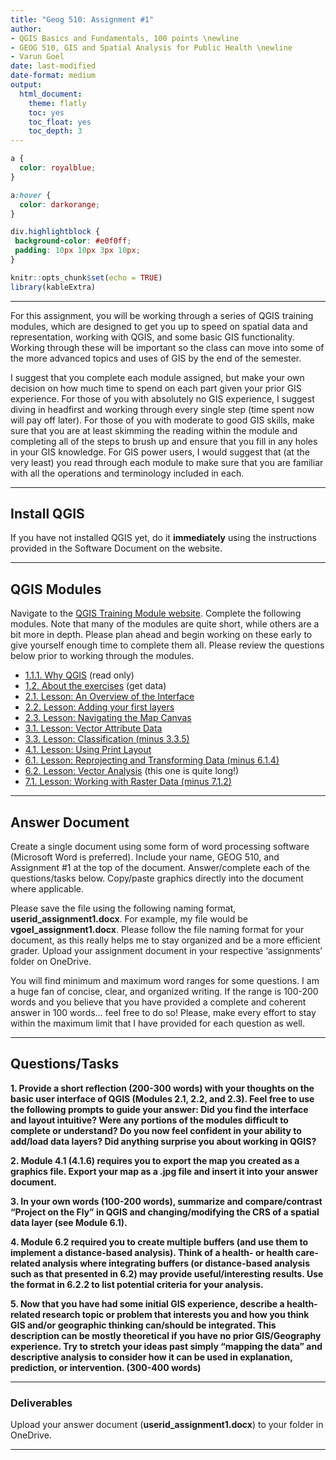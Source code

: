 ```yaml
---
title: "Geog 510: Assignment #1"
author:
- QGIS Basics and Fundamentals, 100 points \newline
- GEOG 510, GIS and Spatial Analysis for Public Health \newline
- Varun Goel
date: last-modified
date-format: medium
output:
  html_document:
    theme: flatly
    toc: yes
    toc_float: yes
    toc_depth: 3
---
```


```css
a {
  color: royalblue;
}

a:hover {
  color: darkorange;
}

div.highlightblock { 
 background-color: #e0f0ff; 
 padding: 10px 10px 3px 10px;
}
```

```r
knitr::opts_chunk$set(echo = TRUE)
library(kableExtra)
```

------------------------------------------------------------------------

For this assignment, you will be working through a series of QGIS training modules, which are designed to get you up to speed on spatial data and representation, working with QGIS, and some basic GIS functionality. Working through these will be important so the class can move into some of the more advanced topics and uses of GIS by the end of the semester.

I suggest that you complete each module assigned, but make your own decision on how much time to spend on each part given your prior GIS experience. For those of you with absolutely no GIS experience, I suggest diving in headfirst and working through every single step (time spent now will pay off later). For those of you with moderate to good GIS skills, make sure that you are at least skimming the reading within the module and completing all of the steps to brush up and ensure that you fill in any holes in your GIS knowledge. For GIS power users, I would suggest that (at the very least) you read through each module to make sure that you are familiar with all the operations and terminology included in each.

------------------------------------------------------------------------

## Install QGIS

If you have not installed QGIS yet, do it **immediately** using the instructions provided in the Software Document on the website.

------------------------------------------------------------------------

## QGIS Modules

Navigate to the [QGIS Training Module website](https://docs.qgis.org/3.34/en/docs/training_manual/index.html). Complete the following modules. Note that many of the modules are quite short, while others are a bit more in depth. Please plan ahead and begin working on these early to give yourself enough time to complete them all. Please review the questions below prior to working through the modules.

-   [1.1.1. Why QGIS](https://docs.qgis.org/3.34/en/docs/training_manual/foreword/foreword.html#why-qgis) (read only)
-   [1.2. About the exercises](https://docs.qgis.org/3.34/en/docs/training_manual/foreword/intro.html) (get data)
-   [2.1. Lesson: An Overview of the Interface](https://docs.qgis.org/3.34/en/docs/training_manual/basic_map/overview.html#)
-   [2.2. Lesson: Adding your first layers](https://docs.qgis.org/3.34/en/docs/training_manual/basic_map/preparation.html)
-   [2.3. Lesson: Navigating the Map Canvas](https://docs.qgis.org/3.34/en/docs/training_manual/basic_map/mapviewnavigation.html)
-   [3.1. Lesson: Vector Attribute Data](https://docs.qgis.org/3.34/en/docs/training_manual/vector_classification/attribute_data.html#)
-   [3.3. Lesson: Classification (minus 3.3.5)](https://docs.qgis.org/3.34/en/docs/training_manual/vector_classification/classification.html#lesson-classification)
-   [4.1. Lesson: Using Print Layout](https://docs.qgis.org/3.34/en/docs/training_manual/map_composer/map_composer.html)
-   [6.1. Lesson: Reprojecting and Transforming Data (minus 6.1.4)](https://docs.qgis.org/3.34/en/docs/training_manual/vector_analysis/reproject_transform.html)
-   [6.2. Lesson: Vector Analysis](https://docs.qgis.org/3.34/en/docs/training_manual/vector_analysis/basic_analysis.html#) (this one is quite long!)
-   [7.1. Lesson: Working with Raster Data (minus 7.1.2)](https://docs.qgis.org/3.34/en/docs/training_manual/rasters/data_manipulation.html#)

------------------------------------------------------------------------

## Answer Document

Create a single document using some form of word processing software (Microsoft Word is preferred). Include your name, GEOG 510, and Assignment #1 at the top of the document. Answer/complete each of the questions/tasks below. Copy/paste graphics directly into the document where applicable.

Please save the file using the following naming format, **userid_assignment1.docx**. For example, my file would be **vgoel_assignment1.docx**. Please follow the file naming format for your document, as this really helps me to stay organized and be a more efficient grader. Upload your assignment document in your respective 'assignments' folder on OneDrive.

You will find minimum and maximum word ranges for some questions. I am a huge fan of concise, clear, and organized writing. If the range is 100-200 words and you believe that you have provided a complete and coherent answer in 100 words... feel free to do so! Please, make every effort to stay within the maximum limit that I have provided for each question as well.

------------------------------------------------------------------------

## Questions/Tasks

**1. Provide a short reflection (200-300 words) with your thoughts on the basic user interface of QGIS (Modules 2.1, 2.2, and 2.3). Feel free to use the following prompts to guide your answer: Did you find the interface and layout intuitive? Were any portions of the modules difficult to complete or understand? Do you now feel confident in your ability to add/load data layers? Did anything surprise you about working in QGIS?**

**2. Module 4.1 (4.1.6) requires you to export the map you created as a graphics file. Export your map as a .jpg file and insert it into your answer document.**

**3. In your own words (100-200 words), summarize and compare/contrast "Project on the Fly" in QGIS and changing/modifying the CRS of a spatial data layer (see Module 6.1).**

**4. Module 6.2 required you to create multiple buffers (and use them to implement a distance-based analysis). Think of a health- or health care-related analysis where integrating buffers (or distance-based analysis such as that presented in 6.2) may provide useful/interesting results. Use the format in 6.2.2 to list potential criteria for your analysis.**

**5. Now that you have had some initial GIS experience, describe a health-related research topic or problem that interests you and how you think GIS and/or geographic thinking can/should be integrated. This description can be mostly theoretical if you have no prior GIS/Geography experience. Try to stretch your ideas past simply “mapping the data” and descriptive analysis to consider how it can be used in explanation, prediction, or intervention. (300-400 words)**

------------------------------------------------------------------------

### Deliverables

Upload your answer document (**userid_assignment1.docx**) to your folder in OneDrive.

------------------------------------------------------------------------
